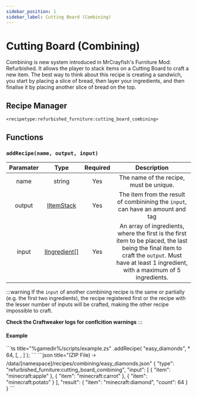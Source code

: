 ```yaml
---
sidebar_position: 1
sidebar_label: Cutting Board (Combining)
---
```



# Cutting Board (Combining)

Combining is new system introduced in MrCrayfish's Furniture Mod: Refurbished. It allows the player to stack items on a Cutting Board to craft a new item. The best way to think about this recipe is creating a sandwich, you start by placing a slice of bread, then layer your ingredients, and then finalise it by placing another slice of bread on the top.

## Recipe Manager
`<recipetype:refurbished_furniture:cutting_board_combining>`

## Functions

### `addRecipe(name, output, input)`

| Paramater |                                           Type                                            | Required |                                                                                           Description                                                                                           |
| :-------: | :---------------------------------------------------------------------------------------: | :------: | :---------------------------------------------------------------------------------------------------------------------------------------------------------------------------------------------: |
|   name    |                                          string                                           |   Yes    |                                                                             The name of the recipe, must be unique.                                                                             |
|  output   |      [IItemStack](https://docs.blamejared.com/1.20.4/en/vanilla/api/item/IItemStack)      |   Yes    |                                                         The item from the result of combinining the `input`, can have an amount and tag                                                         |
|   input   | [IIngredient[]](https://docs.blamejared.com/1.20.4/en/vanilla/api/ingredient/IIngredient) |   Yes    | An array of ingredients, where the first is the first item to be placed, the last being the final item to craft the `output`. Must have at least 1 ingredient, with a maximum of 5 ingredients. |

:::warning
If the `input` of another combining recipe is the same or partially (e.g. the first two ingredients), the recipe registered first or the recipe with the lesser number of inputs will be crafted, making the other recipe impossible to craft. 

**Check the Craftweaker logs for conflcition warnings**
:::

#### Example
<Tabs>
  <TabItem value="zenscript" label="ZenScript" default>
    ```ts title="%gamedir%/scripts/example.zs"
    <recipetype:refurbished_furniture:cutting_board_combining>.addRecipe(
        "easy_diamonds",
        <item:minecraft:diamond> * 64, 
        [<item:minecraft:apple>, <item:minecraft:carrot>, <item:minecraft:potato>]
    );
    ```
  </TabItem>
  <TabItem value="json" label="Datapack Equivelant">
    ```json title="(ZIP File) 🡢 /data/[namespace]/recipes/combining/easy_diamonds.json"
    {
        "type": "refurbished_furniture:cutting_board_combining",
        "input": [
            {
                "item": "minecraft:apple"
            },
            {
                "item": "minecraft:carrot"
            },
            {
                "item": "minecraft:potato"
            }
        ],
        "result": {
            "item": "minecraft:diamond",
            "count": 64
        }
    }    
    ```
  </TabItem>
</Tabs>
